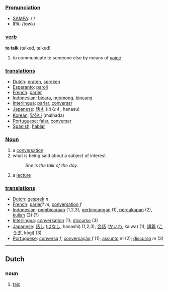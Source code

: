 ===[[Pronunciation]]===
*[[w:SAMPA|SAMPA]]: /'/
*[[w:IPA|IPA]]: /tɑwk/

=== [[verb]] ===
'''to talk''' (talked, talked)

# to communicate to someone else by means of [[voice]]

=== [[translation]]s ===
*[[Dutch]]: [[praten]], [[spreken]]
*[[Esperanto]]: [[paroli]]
*[[French]]: [[parler]]
*[[Indonesian]]: [[bicara]], [[ngomong]], [[bincang]]
*[[Interlingua]]: [[parlar]], [[conversar]]
*[[Japanese]]: [[話す]] (はなす, hanasu)
*[[Korean]]: [[말하다]] (malhada)
*[[Portuguese]]: [[falar]], [[conversar]]
*[[Spanish]]: [[hablar]]

===[[Noun]]===

#a [[conversation]]
#what is being said about a subject of interest
#:''She is the talk of the day.''
# a [[lecture]]

=== [[translation]]s ===
*[[Dutch]]: [[gesprek]] ''n''
*[[French]]: [[parler]]? ''m'', [[conversation]] ''f''
*[[Indonesian]]:  [[bicara|pembicaraan]] (1,2,3), [[bincang|perbincangan]] (1), [[cakap|percakapan]] (2), [[kuliah]] (3) (?)
*[[Interlingua]]: [[conversation]] (1); [[discurso]] (3)
*[[Japanese]]: [[話し]] ([[はなし]], hanashi) (1,2,3), [[会話]] ([[かいわ]], kaiwa) (1), [[講義]] ([[こうぎ]], kōgi) (3)
*[[Portuguese]]: [[conversa]] ''f'', [[conversação]] ''f'' (1); [[assunto]] ''m'' (2); [[discurso]] ''m'' (3)

----

==Dutch==
===noun===
#[[talc]]